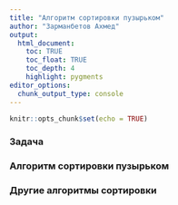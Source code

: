 ```yaml
---
title: "Алгоритм сортировки пузырьком"
author: "Зарманбетов Ахмед"
output: 
  html_document:
    toc: TRUE
    toc_float: TRUE
    toc_depth: 4
    highlight: pygments
editor_options: 
  chunk_output_type: console
---
```


```r
knitr::opts_chunk$set(echo = TRUE)
```

### Задача

### Алгоритм сортировки пузырьком

### Другие алгоритмы сортировки

